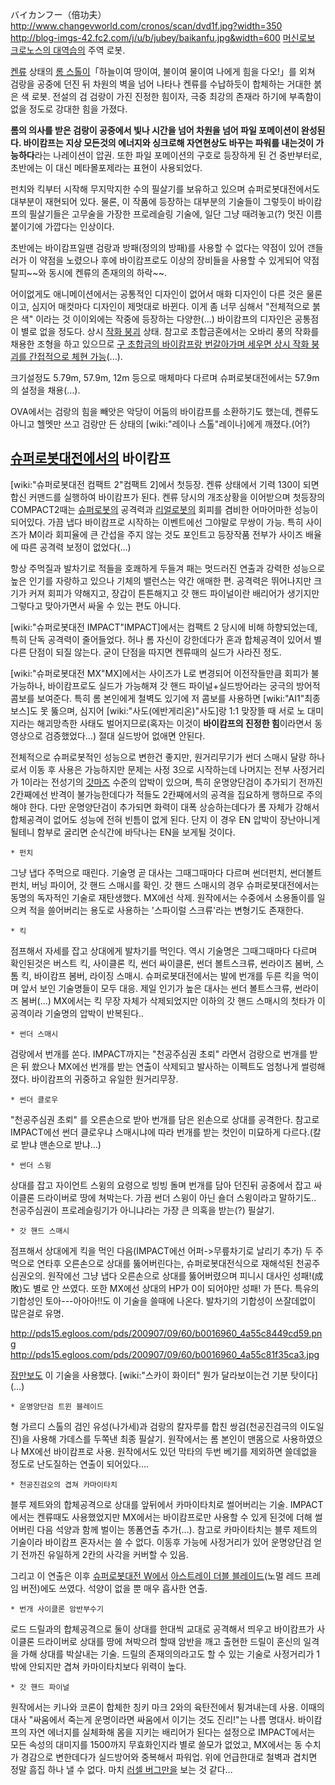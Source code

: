 バイカンフー（倍功夫）
http://www.changevworld.com/cronos/scan/dvd1f.jpg?width=350
http://blog-imgs-42.fc2.com/j/u/b/jubey/baikanfu.jpg&width=600
[[머신로보 크로노스의 대역습]]의 주역 로봇.

[[켄류]] 상태의 [[롬 스톨]]이「하늘이여 땅이여, 불이여 물이여 나에게 힘을 다오!」를 외쳐 검랑을 공중에 던진 뒤 차원의 벽을 넘어 나타나 켄류를 수납하듯이 합체하는 거대한 붉은 색 로봇. 전설의 검 검랑이 가진 진정한 힘이자, 극중 최강의 존재라 하기에 부족함이 없을 정도로 강대한 힘을 가졌다.

'''롬의 의사를 받은 검랑이 공중에서 빛나 시간을 넘어 차원을 넘어 파일 포메이션이 완성된다. 바이캄프는 지상 모든것의 에너지와 싱크로해 자연현상도 바꾸는 파워를 내는것이 가능하다'''라는 나레이션이 압권. 또한 파일 포메이션의 구호로 등장하게 된 건 중반부터로, 초반에는 이 대신 메타몰포제라는 표현이 사용되었다. 

펀치와 킥부터 시작해 무지막지한 수의 필살기를 보유하고 있으며 슈퍼로봇대전에서도 대부분이 재현되어 있다. 물론, 이 작품에 등장하는 대부분의 기술들이 그렇듯이 바이캄프의 필살기들은 고무술을 가장한 프로레슬링 기술에, 일단 그냥 때려놓고(?) 멋진 이름 붙이기에 가깝다는 인상이다.

초반에는 바이캄프일땐 검랑과 방패(정의의 방패)를 사용할 수 없다는 약점이 있어 갠들러가 이 약점을 노렸으나 후에 바이캄프로도 이상의 장비들을 사용할 수 있게되어 약점 탈피~~와 동시에 켄류의 존재의의 하락~~.

어이없게도 애니메이션에서는 공통적인 디자인이 없어서 매화 디자인이 다른 것은 물론이고, 심지어 매컷마다 디자인이 제멋대로 바뀐다. 이게 좀 너무 심해서 "전체적으로 붉은 색" 이라는 것 이이외에는 작중에 등장하는 다양한(…) 바이캄프의 디자인은 공통점이 별로 없을 정도다. 상시 [[작화 붕괴]] 상태. 참고로 초합금혼에서는 오바리 풍의 작화를 채용한 조형을 하고 있으므로 [http://koshihara.air-nifty.com/blog/images/2007/12/01/asc02532.jpg 구 초합금의 바이캄프랑 번갈아가며 세우면 상시 작화 붕괴를 간접적으로 체현 가능](...).

크기설정도 5.79m, 57.9m, 12m 등으로 매체마다 다르며 슈퍼로봇대전에서는 57.9m의 설정을 채용(…).

OVA에서는 검랑의 힘을 빼앗은 악당이 어둠의 바이캄프를 소환하기도 했는데, 켄류도 아니고 헬멧만 쓰고 검랑만 든 상태의 [wiki:"레이나 스톨"레이나]에게 깨졌다.(어?)


== [[슈퍼로봇대전]]에서의 바이캄프 ==
[wiki:"슈퍼로봇대전 컴팩트 2"컴팩트 2]에서 첫등장. 켄류 상태에서 기력 130이 되면 합신 커맨드를 실행하여 바이캄프가 된다. 켄류 당시의 개조상황을 이어받으며 첫등장의 COMPACT2때는 [[슈퍼로봇]]의 공격력과 [[리얼로봇]]의 회피를 겸비한 어마어마한 성능이 되어있다. 가끔 냅다 바이캄프로 시작하는 이벤트에선 그야말로 무쌍이 가능. 특히 사이즈가 M이라 회피율에 큰 간섭을 주지 않는 것도 포인트고 등장작품 전부가 사이즈 배율에 따른 공격력 보정이 없었다(…)

항상 주먹질과 발차기로 적들을 호쾌하게 두들겨 패는 멋드러진 연출과 강력한 성능으로 높은 인기를 자랑하고 있으나 기체의 밸런스는 약간 애매한 편. 공격력은 뛰어나지만 크기가 커져 회피가 약해지고, 장갑이 튼튼해지고 갓 핸드 파이널이란 배리어가 생기지만 그렇다고 맞아가면서 싸울 수 있는 편도 아니다.

[wiki:"슈퍼로봇대전 IMPACT"IMPACT]에서는 컴팩트 2 당시에 비해 하향되었는데, 특히 단독 공격력이 줄어들었다. 허나 롬 자신이 강한데다가 혼과 합체공격이 있어서 별다른 단점이 되질 않는다. 굳이 단점을 따지면 켄류때의 실드가 사라진 정도.

[wiki:"슈퍼로봇대전 MX"MX]에서는 사이즈가 L로 변경되어 이전작들만큼 회피가 불가능하나, 바이캄프로도 실드가 가능해져 갓 핸드 파이널+실드방어라는 궁극의 방어적 콤보를 보여준다. 특히 롬 본인에게 철벽도 있기에 저 콤보를 사용하면 [wiki:"AI1"최종보스]도 못 뚫으며, 심지어 [wiki:"사도(에반게리온)"사도]랑 1:1 맞장뜰 때 서로 노 대미지라는 해괴망측한 사태도 벌어지므로(혹자는 이것이 '''바이캄프의 진정한 힘'''이라면서 동영상으로 검증했었다…) 절대 실드방어 없애면 안된다.

전체적으로 슈퍼로봇적인 성능으로 변한건 좋지만, 원거리무기가 썬더 스매시 달랑 하나로서 이동 후 사용은 가능하지만 문제는 사정 3으로 시작하는데 나머지는 전부 사정거리가 1이라는 전성기의 [[갓마즈]] 수준의 압박이 있으며, 특히 운명양단검이 추가되기 전까진 2칸째에선 반격이 불가능한데다가 적들도 2칸째에서의 공격을 집요하게 행하므로 주의해야 한다. 다만 운명양단검이 추가되면 화력이 대폭 상승하는데다가 롬 자체가 강해서 합체공격이 없어도 성능에 전혀 빈틈이 없게 된다. 단지 이 경우 EN 압박이 장난아니게 될테니 함부로 굴리면 순식간에 바닥나는 EN을 보게될 것이다.


 * 펀치
그냥 냅다 주먹으로 때린다. 기술명 곧 대사는 그때그때마다 다르며 썬더펀치, 썬더볼트펀치, 버닝 파이어, 갓 핸드 스매시를 확인. 갓 핸드 스매시의 경우 슈퍼로봇대전에서는 동명의 독자적인 기술로 재탄생했다. MX에선 삭제. 원작에서는 수중에서 소용돌이를 일으켜 적을 쓸어버리는 용도로 사용하는 '스파이럴 스크류'라는 변형기도 존재한다.

 * 킥
점프해서 자세를 잡고 상대에게 발차기를 먹인다. 역시 기술명은 그때그때마다 다르며 확인된것은 버스트 킥, 사이클론 킥, 썬더 싸이클론, 썬더 볼트스크류, 썬라이즈 봄버, 스톰 킥, 바이캄프 봄버, 라이징 스매시. 슈퍼로봇대전에서는 발에 번개를 두른 킥을 먹이며 앞서 보인 기술명들이 모두 대응. 제일 인기가 높은 대사는 썬더 볼트스크류, 썬라이즈 봄버(…) MX에서는 킥 무장 자체가 삭제되었지만 이하의 갓 핸드 스매시의 첫타가 이 공격이라 기술명의 압박이 반복된다..

 * 썬더 스매시
검랑에서 번개를 쏜다. IMPACT까지는 "천공주심권 초뢰" 라면서 검랑으로 번개를 받은 뒤 쐈으나 MX에선 번개를 받는 연출이 삭제되고 발사하는 이펙트도 엄청나게 썰렁해졌다. 바이캄프의 귀중하고 유일한 원거리무장.

 * 썬더 클로우
"천공주심권 초뢰" 를 오른손으로 받아 번개를 담은 왼손으로 상대를 공격한다. 참고로 IMPACT에선 썬더 클로우냐 스매시냐에 따라 번개를 받는 컷인이 미묘하게 다르다.(칼로 받냐 맨손으로 받냐…)

 * 썬더 스윙
상대를 잡고 자이언트 스윙의 요령으로 빙빙 돌며 번개를 담아 던진뒤 공중에서 잡고 싸이클론 드라이버로 땅에 쳐박는다. 가끔 썬더 스윙이 아닌 숄더 스윙이라고 말하기도.. 천공주심권이 프로레슬링기가 아니냐라는 가장 큰 의혹을 받는(?) 필살기.

 * 갓 핸드 스매시
점프해서 상대에게 킥을 먹인 다음(IMPACT에선 어퍼->무릎차기로 날리기 추가) 두 주먹으로 연타후 오른손으로 상대를 뚫어버린다는, 슈퍼로봇대전식으로 재해석된 천공주심권오의. 원작에선 그냥 냅다 오른손으로 상대를 뚫어버렸으며 피니시 대사인 성패!(成敗)도 별로 안 쓰였다. 또한 MX에선 상대의 HP가 0이 되어야만 성패! 가 뜬다. 특유의 기합성인 토아---아아아!!도 이 기술을 쓸때에 나온다. 발차기의 기합성이 쓰잘데없이 많은걸로 유명. 

http://pds15.egloos.com/pds/200907/09/60/b0016960_4a55c8449cd59.png
http://pds15.egloos.com/pds/200907/09/60/b0016960_4a55c81f35ca3.jpg

[[잠만보]]도 이 기술을 사용했다. [wiki:"스카이 화이터" 뭔가 달라보이는건 기분 탓이다](…)

 * 운명양단검 트윈 블레이드
형 가르디 스톨의 검인 유성(나가세)과 검랑의 칼자루를 합친 쌍검(천공진검극의 이도일진)을 사용해 가데스를 두쪽낸 최종 필살기. 원작에서는 롬 본인이 맨몸으로 사용하였으나 MX에선 바이캄프로 사용. 원작에서도 있던 막타의 두번 베기를 제외하면 쓸데없을 정도로 난도질하는 연출이 되어있다….

 * 천공진검오의 겹쳐 카마이타치
블루 제트와의 합체공격으로 상대를 앞뒤에서 카마이타치로 썰어버리는 기술. IMPACT에서는 켄류때도 사용했었지만 MX에서는 바이캄프로만 사용할 수 있게 된것에 더해 썰어버린 다음 석양과 함께 벌이는 똥폼연출 추가(…). 참고로 카마이타치는 블루 제트의 기술이라 바이캄프 혼자서는 쓸 수 없다. 이동후 가능에 사정거리가 있어 운명양단검 얻기 전까진 유일하게 2칸의 사각을 커버할 수 있음.

그리고 이 연출은 이후 [[슈퍼로봇대전 W]]에서 [[아스트레이 더블 블레이드]](노멀 레드 프레임 버전)에도 쓰였다. 석양이 없을 뿐 매우 흡사한 연출.

 * 번개 사이클론 암반부수기
로드 드릴과의 합체공격으로 둘이 상대를 한대씩 교대로 공격해서 띄우고 바이캄프가 사이클론 드라이버로 상대를 땅에 쳐박으려 할때 암반을 깨고 출현한 드릴이 혼신의 일격을 가해 상대를 박살내는 기술. 드릴의 존재의의라고도 할 수 있는 기술로 사정거리가 1밖에 안되지만 겹쳐 카마이타치보다 위력이 높다.

 * 갓 핸드 파이널
원작에서는 키나와 코론이 합체한 칭키 마크 2와의 육탄전에서 튕겨내는데 사용. 이때의 대사 "싸움에서 죽는게 운명이라면 싸움에서 이기는 것도 진리!"는 나름 명대사. 바이캄프의 자연 에너지를 실체화해 몸을 지키는 배리어가 된다는 설정으로 IMPACT에서는 모든 속성의 대미지를 1500까지 무효화인지라 별로 쓸모가 없었고, MX에서는 동 수치가 경감으로 변한데다가 실드방어와 중복해서 파워업. 위에 언급한대로 철벽과 겹치면 정말 흠집 하나 낼 수 없다. 마치 [[러셀 버그만]]을 보는 것 같다...
